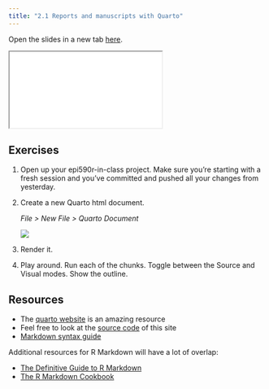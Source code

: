 ```yaml
---
title: "2.1 Reports and manuscripts with Quarto"
---
```


Open the slides in a new tab [here](slides/01-quarto.qmd){target="_blank"}.

<div>

```{=html}
<iframe class="slide-deck" src="slides/01-quarto.html"></iframe>
```

</div>

## Exercises

1.  Open up your epi590r-in-class project. Make sure you're starting with a fresh session and you've committed and pushed all your changes from yesterday.

2.  Create a new Quarto html document.

    *File \> New File \> Quarto Document*

    ![](slides/images/Screenshot%202023-08-14%20at%209.40.22%20PM.png)

3.  Render it.

4.  Play around. Run each of the chunks. Toggle between the Source and Visual modes. Show the outline.

## Resources

-   The [quarto website](https://quarto.org/docs/guide/) is an amazing resource
-   Feel free to look at the [source code](https://github.com/louisahsmith/epi590r-2023) of this site
- [Markdown syntax guide](https://www.markdownguide.org/basic-syntax/)

Additional resources for R Markdown will have a lot of overlap:

-   [The Definitive Guide to R Markdown](https://bookdown.org/yihui/rmarkdown/)
-   [The R Markdown Cookbook](https://bookdown.org/yihui/rmarkdown-cookbook/)
